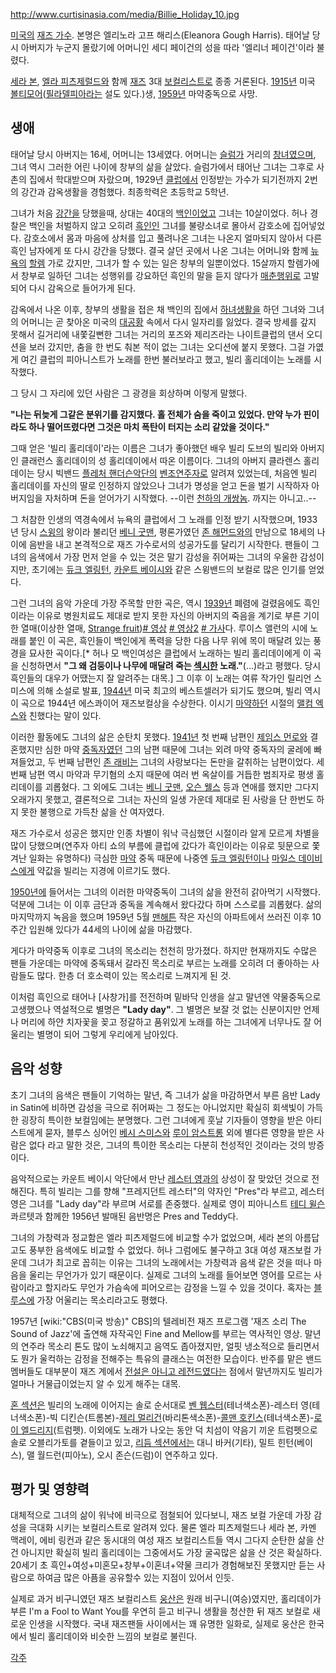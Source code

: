 http://www.curtisinasia.com/media/Billie_Holiday_10.jpg

[[미국]]의 [[재즈 가수]]. 본명은 엘리노라 고프 해리스(Eleanora Gough Harris).
태어날 당시 아버지가 누군지 몰랐기에 어머니인 세디 페이건의 성을 따라 '엘리너 페이건'이라 불렸다. 

[[세라 본]], [[엘라 피츠제럴드]]와 함께 [[재즈]] 3대 [[보컬리스트]]로 종종 거론된다. [[1915년]] 미국 [[볼티모어]]([[필라델피아]]라는 설도 있다.)생, [[1959년]] 마약중독으로 사망.

== 생애 ==
태어날 당시 아버지는 16세, 어머니는 13세였다. 어머니는 [[슬럼]]가 거리의 [[창녀]]였으며, 그녀 역시 그러한 어린 나이에 창부의 삶을 살았다. 슬럼가에서 태어난 그녀는 그후로 사촌의 집에서 학대받으며 자랐으며, 1929년 [[클럽]]에서 인정받는 가수가 되기전까지 2번의 강간과 감옥생활을 경험했다. 최종학력은 초등학교 5학년.

그녀가 처음 [[강간]]을 당했을때, 상대는 40대의 [[백인]]이었고 그녀는 10살이었다. 허나 경찰은 백인을 처벌하지 않고 오히려 [[흑인]]인 그녀를 불량소녀로 몰아서 감호소에 집어넣었다. 감호소에서 몸과 마음에 상처를 입고 풀려나온 그녀는 나온지 얼마되지 않아서 다른 흑인 남자에게 또 다시 강간을 당했다. 결국 살던 곳에서 나온 그녀는 어머니와 함께 [[뉴욕]]의 [[할렘]] 가로 갔지만, 그녀가 할 수 있는 일은 창부의 일뿐이었다. 15살까지 할렘가에서 창부로 일하던 그녀는 성행위를 강요하던 흑인의 말을 듣지 않다가 [[매춘]]행위로 고발되어 다시 감옥으로 들어가게 된다.

감옥에서 나온 이후, 창부의 생활을 접은 채 백인의 집에서 [[하녀]]생활을 하던 그녀와 그녀의 어머니는 곧 찾아온 미국의 [[대공황]] 속에서 다시 일자리를 잃었다. 결국 방세를 갚지 못해서 길거리에 내쫓길뻔한 그녀는 거리의 포즈와 제리즈라는 나이트클럽의 댄서 오디션을 보러 갔지만, 춤을 한 번도 춰본 적이 없는 그녀는 오디션에 붙지 못했다. 그걸 가엾게 여긴 클럽의 피아니스트가 노래를 한번 불러보라고 했고, 빌리 홀리데이는 노래를 시작했다.

그 당시 그 자리에 있던 사람은 그 광경을 회상하며 이렇게 말했다.

'''"나는 뒤늦게 그같은 분위기를 감지했다. 홀 전체가 숨을 죽이고 있었다. 만약 누가 핀이라도 하나 떨어뜨렸다면 그것은 마치 폭탄이 터지는 소리 같았을 것이다."'''

그때 얻은 '빌리 홀리데이'라는 이름은 그녀가 좋아했던 배우 빌리 도브의 빌리와 아버지인 클래런스 홀리데이의 성 홀리데이에서 따온 이름이다. 그녀의 아버지 클라렌스 홀리데이는 당시 빅밴드 [[플레처 핸더슨]]악단의 [[벤조]]연주자로 알려져 있었는데, 처음엔 빌리 홀리데이를 자신의 딸로 인정하지 않았으나 그녀가 명성을 얻고 돈을 벌기 시작하자 아버지임을 자처하며 돈을 얻어가기 시작했다. --이런 [[천하의 개쌍놈]]. 까지는 아니고..--

그 처참한 인생의 역경속에서 뉴욕의 클럽에서 그 노래를 인정 받기 시작했으며, 1933년 당시 [[스윙]]의 왕이라 불리던 [[베니 굿맨]], 평론가였던 [[존 해먼드]]와의 만남으로 18세의 나이에 음반을 내고 본격적으로 재즈 가수로서의 성공가도를 달리기 시작한다. 팬들이 그녀의 음색에서 가장 먼저 얻을 수 있는 것은 말기 감성을 쥐어짜는 그녀의 우울한 감성이지만, 초기에는 [[듀크 엘링턴]], [[카운트 베이시]]와 같은 스윙밴드의 보컬로 많은 인기를 얻었다.

그런 그녀의 음악 가운데 가장 주목할 만한 곡은, 역시 [[1939년]] 폐렴에 걸렸음에도 흑인이라는 이유로 병원치료도 제대로 받지 못한 자신의 아버지의 죽음을 계기로 부른 기이한 열매(이상한 열매, [[Strange fruit]])[http://www.youtube.com/watch?v=h4ZyuULy9zs # 영상] [http://www.youtube.com/watch?v=Web007rzSOI&feature=related # 영상2] [http://blog.daum.net/elbeece/6576803 # 가사]다. 루이스 앨런의 시에 노래를 붙인 이 곡은, 흑인들이 백인에게 폭력을 당한 다음 나무 위에 목이 매달려 있는 풍경을 묘사한 곡이다.[* 허나 모 백인여성은 클럽에서 노래하는 빌리 홀리데이에게 이 곡을 신청하면서 '''"그 왜 검둥이나 나무에 매달려 죽는 [[섹시]]한 노래."'''(...)라고 평했다. 당시 흑인들의 대우가 어땠는지 잘 알려주는 대목.] 그 이후 이 노래는 여류 작가인 릴리언 스미스에 의해 소설로 발표, [[1944년]] 미국 최고의 베스트셀러가 되기도 했으며, 빌리 역시 이 곡으로 1944년 에스콰이어 재즈보컬상을 수상한다. 이시기 [[마약]]하던 시절의 [[맬컴 엑스]]와 친했다는 말이 있다.

이러한 활동에도 그녀의 삶은 순탄치 못했다. [[1941년]] 첫 번째 남편인 [[제임스 먼로]]와 결혼했지만 심한 마약 [[중독자]]였던 그의 남편 때문에 그녀는 외려 마약 중독자의 굴레에 빠져들었고, 두 번째 남편인 [[존 래비]]는 그녀의 사랑보다는 돈만을 갈취하는 남편이었다. 세 번째 남편 역시 마약과 무기혐의 소지 때문에 여러 번 옥살이를 거듭한 범죄자로 평생 홀리데이를 괴롭혔다. 그 외에도 그녀는 [[베니 굿맨]], [[오슨 웰스]] 등과 연애를 했지만 그다지 오래가지 못했고, 결론적으로 그녀는 자신의 일생 가운데 제대로 된 사랑을 단 한번도 하지 못한 불행으로 가득찬 삶을 산 여자였다. 

재즈 가수로서 성공은 했지만 인종 차별이 워낙 극심했던 시절이라 알게 모르게 차별을 많이 당했으며(연주자 아티 쇼의 부름에 클럽에 갔다가 흑인이라는 이유로 뒷문으로 쫓겨난 일화는 유명하다) 극심한 [[마약]] 중독 때문에 나중엔 [[듀크 엘링턴]]이나 [[마일스 데이비스]]에게 약값을 빌리는 지경에 이르기도 했다. 

[[1950년]]에 들어서는 그녀의 이러한 마약중독이 그녀의 삶을 완전히 갉아먹기 시작했다. 덕분에 그녀는 이 이후 금단과 중독을 계속해서 왔다갔다 하며 스스로를 괴롭혔다. 삶의 마지막까지 녹음을 했으며 1959년 5월 [[맨해튼]] 작은 자신의 아파트에서 쓰러진 이후 10주간 입원해 있다가 44세의 나이에 삶을 마감했다.

게다가 마약중독 이후로 그녀의 목소리는 천천히 망가졌다. 하지만 현재까지도 수많은 팬들 가운데는 마약에 중독돼서 갈라진 목소리로 부르는 노래를 오히려 더 좋아하는 사람들도 많다. 한층 더 호소력이 있는 목소리로 느껴지게 된 것. 

이처럼 흑인으로 태어나 [사창가]를 전전하며 밑바닥 인생을 살고 말년엔 약물중독으로 고생했으나 역설적으로 별명은 '''"Lady day"'''. 그 별명은 보잘 것 없는 신분이지만 언제나 머리에 하얀 치자꽃을 꽂고 정갈하고 품위있게 노래를 하는 그녀에게 너무나도 잘 어울리는 별명이 되어 그렇게 우리에게 남아있다.  

== 음악 성향 ==
초기 그녀의 음색은 팬들이 기억하는 말년, 즉 그녀가 삶을 마감하면서 부른 음반 Lady in Satin에 비하면 감성을 극으로 쥐어짜는 그 정도는 아니었지만 확실히 회색빛이 가득한 굉장히 특이한 보컬임에는 분명했다. 그런 그녀에게 훗날 기자들이 영향을 받은 아티스트에게 묻자, 블루스 싱어인 [[베시 스미스]]와 [[루이 암스트롱]] 외에 별다른 영향을 받은 사람은 없다 라고 말한 것은, 그녀의 특이한 목소리는 다분히 천성적인 것이라는 것의 방증이다.  

음악적으로는 카운트 베이시 악단에서 만난 [[레스터 영]]과의 상성이 잘 맞았던 것으로 전해진다. 특히 빌리는 그를 향해 "프레지던트 레스터"의 약자인 "Pres"라 부르고, 레스터 영은 그녀를 "Lady day"라 부르며 서로를 존중했다. 실제로 영이 피아니스트 [[테디 윌슨]] 콰르텟과 함께한 1956년 발매된 음반명은 Pres and Teddy다. 

그녀의 가창력과 정교함은 엘라 피츠제럴드에 비교할 수가 없었으며, 세라 본의 아름답고도 풍부한 음색에도 비교할 수 없었다. 허나 그럼에도 불구하고 3대 여성 재즈보컬 가운데 그녀가 최고로 꼽히는 이유는 그녀의 노래에서는 가창력과 음색 같은 것을 떠나 마음을 울리는 무언가가 있기 때문이다. 실제로 그녀의 노래를 들어보면 영어를 모르는 사람이라고 할지라도 무언가 가슴속에 피어오르는 감정을 느낄 수 있을 것이다. 혹자는 [[블루스]]에 가장 어울리는 목소리라고도 평했다.

{{{#!HTML

<object width="320" height="240"><param name="movie" value="http://www.youtube.com/watch?v=TaPIyo51cr4&hl=en_US&fs=1&"></param><param name="allowFullScreen" value="true"></param><param name="allowscriptaccess" value="always"></param><embed src="http://www.youtube.com/watch?v=TaPIyo51cr4&hl=en_US&fs=1&" type="application/x-shockwave-flash" allowscriptaccess="always" allowfullscreen="true" width="320" height="240"></embed></object>

}}}

1957년 [wiki:"CBS(미국 방송)" CBS]의 텔레비전 재즈 프로그램 '재즈 소리 The Sound of Jazz'에 출연해 자작곡인 Fine and Mellow를 부르는 역사적인 영상. 말년의 연주라 목소리 톤도 많이 노쇠해지고 음역도 좁아졌지만, 얼핏 냉소적으로 들리면서도 뭔가 울컥하는 감정을 전해주는 특유의 클래스는 여전한 모습이다. 반주를 맡은 밴드 멤버들도 대부분이 재즈 계에서 [[전설은 아니고 레전드]]였다는 점에서 말년까지도 빌리가 얼마나 거물급이었는지 알 수 있게 해주는 대목.

[[혼 섹션]]은 빌리의 노래에 이어지는 솔로 순서대로 [[벤 웹스터]](테너색소폰)-레스터 영(테너색소폰)-빅 디킨슨(트롬본)-[[제리 멀리건]](바리톤색소폰)-[[콜맨 호킨스]](테너색소폰)-[[로이 엘드리지]](트럼펫). 이외에도 노래가 나오는 동안 덕 치섬이 약음기 끼운 트럼펫으로 솔로 오블리가토를 곁들이고 있고, [[리듬 섹션]]에서는 대니 바커(기타), 밀트 힌턴(베이스), 맬 월드런(피아노), 오시 존슨(드럼)이 연주하고 있다.

== 평가 및 영향력 ==
대체적으로 그녀의 삶이 워낙에 비극으로 점철되어 있다보니, 재즈 보컬 가운데 가장 감성을 극대화 시키는 보컬리스트로 알려져 있다. 물론 엘라 피츠제럴드나 세라 본, 카멘 맥레이, 에비 링컨과 같은 동시대의 여성 재즈 보컬리스트들 역시 그다지 순탄한 삶을 산건 아니지만 확실히 빌리 홀리데이는 그중에서도 가장 굴곡많은 삶을 산 것은 확실하다. 20세기 초 흑인+여성+미혼모+창부+이혼녀+약물 크리가 경험해보진 못했지만 듣는 사람으로 하여금 많은 아픔을 공유할수 있는 지점이 있어서 인듯.

실제로 과거 비구니였던 재즈 보컬리스트 [[웅산]]은 원래 비구니(여승)였지만, 홀리데이가 부른 I'm a Fool to Want You를 우연히 듣고 비구니 생활을 청산한 뒤 재즈 보컬로 새로운 인생을 시작했다. 국내 재즈팬들 사이에서는 꽤 유명한 일화로, 실제로 웅산은 한국에서 빌리 홀리데이와 비슷한 느낌의 보컬로 불린다.

[[각주]]
